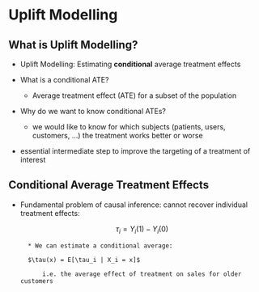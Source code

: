 # Uplift Modelling 

## What is Uplift Modelling?

* Uplift Modelling: Estimating **conditional** average treatment effects

* What is a conditional ATE?
    * Average treatment effect (ATE) for a subset of the population

* Why do we want to know conditional ATEs?
    * we would like to know for which subjects (patients, users, customers, ...) the treatment works better or worse
* essential intermediate step to improve the targeting of a treatment of interest

## Conditional Average Treatment Effects

* Fundamental problem of causal inference: cannot recover individual treatment effects:
    
    $$
    \tau_i = Y_i(1) - Y_i(0)
    $$
        
        * We can estimate a conditional average:
        
        $\tau(x) = E[\tau_i | X_i = x]$
            
            i.e. the average effect of treatment on sales for older customers